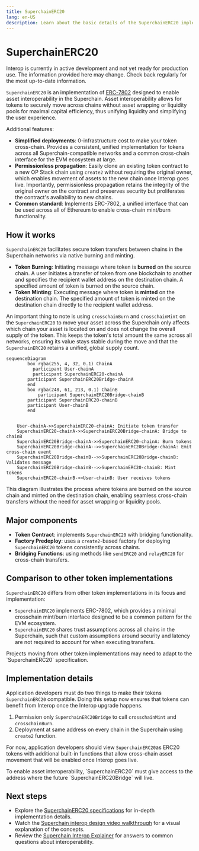 ```yaml
---
title: SuperchainERC20
lang: en-US
description: Learn about the basic details of the SuperchainERC20 implementation.
---
```



# SuperchainERC20

<Callout>
  Interop is currently in active development and not yet ready for production use. The information provided here may change. Check back regularly for the most up-to-date information.
</Callout>

`SuperchainERC20` is an implementation of [ERC-7802](https://ethereum-magicians.org/t/erc-7802-crosschain-token-interface/21508) designed to enable asset interoperability in the Superchain.
Asset interoperability allows for tokens to securely move across chains without asset wrapping or liquidity pools for maximal capital efficiency, thus unifying liquidity and simplifying the user experience.

Additional features:

*   **Simplified deployments**: 0-infrastructure cost to make your token cross-chain. Provides a consistent, unified implementation for tokens across all Superchain-compatible networks and a common cross-chain interface for the EVM ecosystem at large.
*   **Permissionless propagation**: Easily clone an existing token contract to a new OP Stack chain using `create2` without requiring the original owner, which enables movement of assets to the new chain once Interop goes live. Importantly, permissionless propagation retains the integrity of the original owner on the contract and preserves security but proliferates the contract's availability to new chains.
*   **Common standard**: Implements ERC-7802, a unified interface that can be used across all of Ethereum to enable cross-chain mint/burn functionality.

## How it works

`SuperchainERC20` facilitates secure token transfers between chains in the Superchain networks via native burning and minting.

*   **Token Burning**: Initiating message where token is **burned** on the source chain. A user initiates a transfer of token from one blockchain to another and specifies the recipient wallet address on the destination chain. A specified amount of token is burned on the source chain.
*   **Token Minting**: Executing message where token is **minted** on the destination chain. The specified amount of token is minted on the destination chain directly to the recipient wallet address.

An important thing to note is using `crosschainBurn` and `crosschainMint` on the `SuperchainERC20` to move your asset across the Superchain only affects which chain your asset is located on and does not change the overall supply of the token. This keeps the token's total amount the same across all networks, ensuring its value stays stable during the move and that the `SuperchainERC20` retains a unified, global supply count.

```mermaid
sequenceDiagram
		box rgba(255, 4, 32, 0.1) ChainA
		  participant User-chainA
		  participant SuperchainERC20-chainA
	    participant SuperchainERC20Bridge-chainA
		end
		box rgba(248, 61, 213, 0.1) ChainB
			participant SuperchainERC20Bridge-chainB
	    participant SuperchainERC20-chainB
	    participant User-chainB
		end
  
    
    User-chainA->>SuperchainERC20-chainA: Initiate token transfer
    SuperchainERC20-chainA->>SuperchainERC20Bridge-chainA: Bridge to chainB
    SuperchainERC20Bridge-chainA->>SuperchainERC20-chainA: Burn tokens
    SuperchainERC20Bridge-chainA-->>SuperchainERC20Bridge-chainA: Emit cross-chain event
    SuperchainERC20Bridge-chainB-->>SuperchainERC20Bridge-chainB: Validates message
    SuperchainERC20Bridge-chainB-->>SuperchainERC20-chainB: Mint tokens
    SuperchainERC20-chainB->>User-chainB: User receives tokens
```

This diagram illustrates the process where tokens are burned on the source chain and minted on the destination chain, enabling seamless cross-chain transfers without the need for asset wrapping or liquidity pools.

## Major components

*   **Token Contract**: implements `SuperchainERC20` with bridging functionality.
*   **Factory Predeploy**: uses a `create2`-based factory for deploying `SuperchainERC20` tokens consistently across chains.
*   **Bridging Functions**: using methods like `sendERC20` and `relayERC20` for cross-chain transfers.

## Comparison to other token implementations

`SuperchainERC20` differs from other token implementations in its focus and implementation:

*   `SuperchainERC20` implements ERC-7802, which provides a minimal crosschain mint/burn interface designed to be a common pattern for the EVM ecosystem.
*   `SuperchainERC20` shares trust assumptions across all chains in the Superchain, such that custom assumptions around security and latency are not required to account for when executing transfers.

<Callout type="info">
  Projects moving from other token implementations may need to adapt to the `SuperchainERC20` specification.
</Callout>

## Implementation details

Application developers must do two things to make their tokens `SuperchainERC20` compatible. Doing this setup now ensures that tokens can benefit from Interop once the Interop upgrade happens.

1.  Permission only `SuperchainERC20Bridge` to call `crosschainMint` and `crosschainBurn`.
2.  Deployment at same address on every chain in the Superchain using `create2` function.

For now, application developers should view `SuperchainERC20`as ERC20 tokens with additional built-in functions that allow cross-chain asset movement that will be enabled once Interop goes live.

<Callout type="warning">
  To enable asset interoperability, `SuperchainERC20` must give access to the address where the future `SuperchainERC20Bridge` will live.
</Callout>

## Next steps

*   Explore the [SuperchainERC20 specifications](https://specs.optimism.io/interop/token-bridging.html) for in-depth implementation details.
*   Watch the [Superchain interop design video walkthrough](https://www.youtube.com/watch?v=FKc5RgjtGes) for a visual explanation of the concepts.
*   Review the [Superchain Interop Explainer](explainer) for answers to common questions about interoperability.
